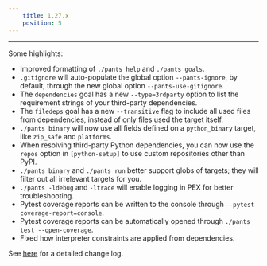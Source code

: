 ```yaml
---
    title: 1.27.x
    position: 5
---
```




---

Some highlights:

- Improved formatting of `./pants help` and `./pants goals`.
- `.gitignore` will auto-populate the global option `--pants-ignore`, by default, through the new global option `--pants-use-gitignore`.
- The `dependencies` goal has a new `--type=3rdparty` option to list the requirement strings of your third-party dependencies.
- The `filedeps` goal has a new `--transitive` flag to include all used files from dependencies, instead of only files used the target itself.
- `./pants binary` will now use all fields defined on a `python_binary` target, like `zip_safe` and `platforms`.
- When resolving third-party Python dependencies, you can now use the `repos` option in `[python-setup]` to use custom repositories other than PyPI.
- `./pants binary` and `./pants run` better support globs of targets; they will filter out all irrelevant targets for you.
- `./pants -ldebug` and `-ltrace` will enable logging in PEX for better troubleshooting.
- Pytest coverage reports can be written to the console through `--pytest-coverage-report=console`.
- Pytest coverage reports can be automatically opened through `./pants test --open-coverage`.
- Fixed how interpreter constraints are applied from dependencies.

See [here](https://github.com/pantsbuild/pants/blob/master/src/python/pants/notes/1.27.x.rst) for a detailed change log.